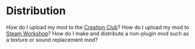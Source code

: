 




= Distribution =
How do I upload my mod to the [[Creation Club]]?
How do I upload my mod to [[Steam Workshop]]?
How do I make and distribute a non-plugin mod such as a texture or sound replacement mod?


